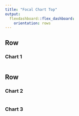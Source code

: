 ```yaml
---
title: "Focal Chart Top"
output: 
  flexdashboard::flex_dashboard:
    orientation: rows
---
```

Row {data-height=650}
-------------------------------------
    
### Chart 1
    
```r
```
   
Row {data-height=350}
-------------------------------------
    
### Chart 2
    
```r
```
    
### Chart 3

```r
```